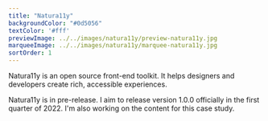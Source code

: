 ```yaml
---
title: "Natura11y"
backgroundColor: "#0d5056"
textColor: '#fff'
previewImage: ../../images/natura11y/preview-natura11y.jpg
marqueeImage: ../../images/natura11y/marquee-natura11y.jpg
sortOrder: 1
---
```


<IntroBlock>

Natura11y is an open source front-end toolkit. It helps designers and developers create rich, accessible experiences. ​​​​

</IntroBlock>

<TextBlock>

Natura11y is in pre-release. I aim to release version 1.0.0 officially in the first quarter of 2022. I'm also working on the content for this case study.

</TextBlock>